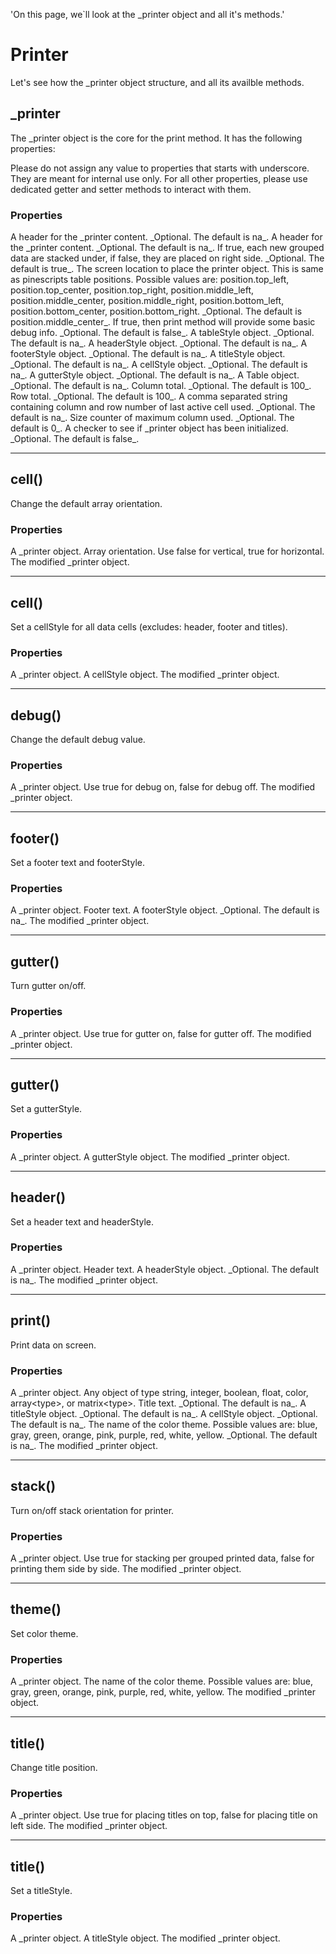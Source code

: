   'On this page, we\`ll look at the _printer object and all it\'s methods.'

# Printer
Let's see how the _printer object structure, and all its availble methods.

## _printer

The _printer object is the core for the print method. It has the following properties:

<Note>
  Please do not assign any value to properties that starts with underscore. They are meant for internal use only.
  For all other properties, please use dedicated getter and setter methods to interact with them. 
</Note>

### Properties
<Properties>
  <Property name="header" type="string">
    A header for the _printer content. _Optional. The default is na_.
  </Property>
  <Property name="footer" type="string">
    A header for the _printer content. _Optional. The default is na_.
  </Property>
  <Property name="stack" type="bool">
    If true, each new grouped data are stacked under, if false, they are placed on right side. _Optional. The default is true_.
  </Property>
  <Property name="loc" type="string">
    The screen location to place the printer object. This is same as pinescripts table positions. Possible values are: 
    position.top_left, position.top_center, position.top_right, position.middle_left, position.middle_center, position.middle_right, 
    position.bottom_left, position.bottom_center, position.bottom_right. _Optional. The default is position.middle_center_.
  </Property>
  <Property name="debug" type="bool">
    If true, then print method will provide some basic debug info. _Optional. The default is false_.
  </Property>
  <Property name="tableStyle" type="tableStyle">
    A tableStyle object. _Optional. The default is na_.
  </Property>
  <Property name="headerStyle" type="headerStyle">
    A headerStyle object. _Optional. The default is na_.
  </Property>
  <Property name="footerStyle" type="footerStyle">
    A footerStyle object. _Optional. The default is na_.
  </Property>
  <Property name="titleStyle" type="titleStyle">
    A titleStyle object. _Optional. The default is na_.
  </Property>
  <Property name="cellStyle" type="cellStyle">
    A cellStyle object. _Optional. The default is na_.
  </Property>
  <Property name="gutterStyle" type="gutterStyle">
    A gutterStyle object. _Optional. The default is na_.
  </Property>
  <Property name="_table" type="table">
    A Table object. _Optional. The default is na_.
  </Property>
  <Property name="_cTotal" type="int">
    Column total. _Optional. The default is 100_.
  </Property>
  <Property name="_rTotal" type="int">
    Row total. _Optional. The default is 100_.
  </Property>
  <Property name="_slot" type="string">
    A comma separated string containing column and row number of last active cell used. _Optional. The default is na_.
  </Property>
  <Property name="_maxCol" type="int">
    Size counter of maximum column used. _Optional. The default is 0_.
  </Property>
  <Property name="_init" type="bool">
    A checker to see if _printer object has been initialized. _Optional. The default is false_.
  </Property>
</Properties>

---

## cell()
Change the default array orientation.

### Properties
<Properties>
  <Property name="this" type="_printer">
    A _printer object.
  </Property>
  <Property name="horizontal" type="bool">
    Array orientation. Use false for vertical, true for horizontal.
  </Property>
  <Property name="returns" type="_printer">
    The modified _printer object.
  </Property>
</Properties>

---

## cell()
Set a cellStyle for all data cells (excludes: header, footer and titles).

### Properties
<Properties>
  <Property name="this" type="_printer">
    A _printer object.
  </Property>
  <Property name="cellStyle" type="cellStyle">
    A cellStyle object.
  </Property>
  <Property name="returns" type="_printer">
    The modified _printer object.
  </Property>
</Properties>

---

## debug()
Change the default debug value.

### Properties
<Properties>
  <Property name="this" type="_printer">
    A _printer object.
  </Property>
  <Property name="debug" type="bool">
    Use true for debug on, false for debug off.
  </Property>
  <Property name="returns" type="_printer">
    The modified _printer object.
  </Property>
</Properties>

---

## footer()
Set a footer text and footerStyle.

### Properties
<Properties>
  <Property name="this" type="_printer">
    A _printer object.
  </Property>
  <Property name="val" type="string">
    Footer text.
  </Property>
  <Property name="footerStyle" type="footerStyle">
    A footerStyle object. _Optional. The default is na_.
  </Property>
  <Property name="returns" type="_printer">
    The modified _printer object.
  </Property>
</Properties>

---

## gutter()
Turn gutter on/off.

### Properties
<Properties>
  <Property name="this" type="_printer">
    A _printer object.
  </Property>
  <Property name="gutter" type="bool">
    Use true for gutter on, false for gutter off.
  </Property>
  <Property name="returns" type="_printer">
    The modified _printer object.
  </Property>
</Properties>

---

## gutter()
Set a gutterStyle.

### Properties
<Properties>
  <Property name="this" type="_printer">
    A _printer object.
  </Property>
  <Property name="gutterStyle" type="gutterStyle">
    A gutterStyle object.
  </Property>
  <Property name="returns" type="_printer">
    The modified _printer object.
  </Property>
</Properties>

---

## header()
Set a header text and headerStyle.

### Properties
<Properties>
  <Property name="this" type="_printer">
    A _printer object.
  </Property>
  <Property name="val" type="string">
    Header text.
  </Property>
  <Property name="headerStyle" type="headerStyle">
    A headerStyle object. _Optional. The default is na_.
  </Property>
  <Property name="returns" type="_printer">
    The modified _printer object.
  </Property>
</Properties>

---

## print()
Print data on screen.

### Properties
<Properties>
  <Property name="this" type="_printer">
    A _printer object.
  </Property>
  <Property name="val" type="object">
    Any object of type string, integer, boolean, float, color, array&lt;type&gt;, or matrix&lt;type&gt;.
  </Property>
  <Property name="title" type="string">
    Title text. _Optional. The default is na_.
  </Property>
  <Property name="titleStyle" type="titleStyle">
    A titleStyle object. _Optional. The default is na_.
  </Property>
  <Property name="cellStyle" type="cellStyle">
    A cellStyle object. _Optional. The default is na_.
  </Property>
  <Property name="theme" type="string">
    The name of the color theme. Possible values are: blue, gray, green, 
    orange, pink, purple, red, white, yellow. _Optional. The default is na_.
  </Property>
  <Property name="returns" type="_printer">
    The modified _printer object.
  </Property>
</Properties>

---

## stack()
Turn on/off stack orientation for printer.

### Properties
<Properties>
  <Property name="this" type="_printer">
    A _printer object.
  </Property>
  <Property name="stack" type="bool">
    Use true for stacking per grouped printed data, false for printing them side by side.
  </Property>
  <Property name="returns" type="_printer">
    The modified _printer object.
  </Property>
</Properties>

---

## theme()
Set color theme.

### Properties
<Properties>
  <Property name="this" type="_printer">
    A _printer object.
  </Property>
  <Property name="theme" type="string">
    The name of the color theme. Possible values are: blue, gray, green, 
    orange, pink, purple, red, white, yellow.
  </Property>
  <Property name="returns" type="_printer">
    The modified _printer object.
  </Property>
</Properties>

---

## title()
Change title position.

### Properties
<Properties>
  <Property name="this" type="_printer">
    A _printer object.
  </Property>
  <Property name="top" type="bool">
    Use true for placing titles on top, false for placing title on left side.
  </Property>
  <Property name="returns" type="_printer">
    The modified _printer object.
  </Property>
</Properties>

---

## title()
Set a titleStyle.

### Properties
<Properties>
  <Property name="this" type="_printer">
    A _printer object.
  </Property>
  <Property name="titleStyle" type="titleStyle">
    A titleStyle object.
  </Property>
  <Property name="returns" type="_printer">
    The modified _printer object.
  </Property>
</Properties>